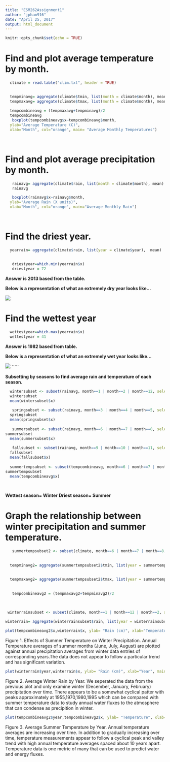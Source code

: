```yaml
---
title: "ESM262Assignment1"
author: "jpham916"
date: "April 25, 2017"
output: html_document
---
```


```r
knitr::opts_chunk$set(echo = TRUE)

```
# Find and plot average temperature by month. {#anchor}

```r
  climate = read.table("clim.txt", header = TRUE)

  
  tempminavg= aggregate(climate$tmin, list(month = climate$month), mean)
  tempmaxavg= aggregate(climate$tmax, list(month = climate$month), mean)
  
  tempcombineavg = (tempmaxavg+tempminavg)/2
  tempcombineavg
   boxplot(tempcombineavg$x~tempcombineavg$month,
  ylab="Average Temperature (C)",
  xlab="Month", col="orange", main= "Average Monthly Temperatures")

  
```

# Find and plot average precipitation by month. {#anchor}
```r

   rainavg= aggregate(climate$rain, list(month = climate$month), mean)
   rainavg

   boxplot(rainavg$x~rainavg$month,
  ylab="Average Rain (X units)",
  xlab="Month", col="orange", main="Average Monthly Rain")

  

```

# Find the driest year. {#anchor}

```r
  yearrain= aggregate(climate$rain, list(year = climate$year),  mean)
   
   
   driestyear=which.min(yearrain$x)
   driestyear = 72
```
**Answer is 2013 based from the table. **

**Below is a representation of what an extremely dry year looks like...**

![](http://cdn1.buuteeq.com/upload/18138/andbeyond-sossusvlei-desert-lodge_36.jpg.800x400_0_0_4166.jpg)







# Find the wettest year {#anchor}


```r
  
  wettestyear=which.max(yearrain$x)
  wettestyear = 41 
```

**Answer is 1982 based from table.**

**Below is a representation of what an extremely wet year looks like...**

![](http://www.ascentoftheamazon.com/wp-content/uploads/2014/10/IMG_0197.jpg)
`````

**Subsetting by seasons to find average rain and temperature of each season.**

```r
    
  wintersubset <- subset(rainavg, month==1 | month==2 | month==12, select=c(month,x))
  wintersubset
  mean(wintersubset$x)
  
   springsubset <- subset(rainavg, month==3 | month==4 | month==5, select=c(month,x))
  springsubset
  mean(springsubset$x)
  
   summersubset <- subset(rainavg, month==6 | month==7 | month==8, select=c(month,x))
summersubset
  mean(summersubset$x)
  
   fallsubset <- subset(rainavg, month==9 | month==10 | month==11, select=c(month,x))
  fallsubset
  mean(fallsubset$x)
  
  summertempsubset <- subset(tempcombineavg, month==6 | month==7 | month==8, select=c(month,x))
summertempsubset
  mean(tempcombineavg$x)
  
  
```
  
**Wettest season= Winter**
**Driest season= Summer**



# Graph the relationship between winter precipitation and summer temperature. {#anchor}


```r
   summertempsubset2 <- subset(climate, month==6 | month==7 | month==8, select=c(year,tmin,tmax))
  
   
  tempminavg2= aggregate(summertempsubset2$tmin, list(year = summertempsubset2$year), mean)
  
  
  tempmaxavg2= aggregate(summertempsubset2$tmax, list(year = summertempsubset2$year), mean)
  
  
   tempcombineavg2 = (tempmaxavg2+tempminavg2)/2
  
  
``` 
 



```r
 winterrainsubset <- subset(climate, month==1 | month==12 | month==2, select=c(year,rain))
   
winterrain= aggregate(winterrainsubset$rain, list(year = winterrainsubset$year),  mean)

```


```r
plot(tempcombineavg2$x,winterrain$x, ylab= "Rain (cm)", xlab="Temperature (C)", main="Effects of Summer Temperature on Winter Precipitation")  
```
Figure 1. Effects of Summer Temperature on Winter Precipitation. Annual Temperature averages of summer months (June, July, August) are plotted against annual precipitation averages from winter data entries of corresponding years.The data does not appear to follow a particular trend and has significant variation. 

```r

plot(winterrain$year,winterrain$x, ylab= "Rain (cm)", xlab="Year", main="Average Winter Rain by Year") 
```
Figure 2. Average Winter Rain by Year. We seperated the data from the previous plot and only examine winter (December, January, February) precipitation over time. There appears to be a somewhat cyclical patter with peaks approximately at  1955,1970,1980,1995 which can be compared with summer temperature data to study annual water fluxes to the atmosphere that can condense as precipition in winter.

```r
plot(tempcombineavg2$year,tempcombineavg2$x, ylab= "Temperature", xlab="Year", main="Average Summer Temperature by Year") 

```

Figure 3. Average Summer Temperature by Year. Annual temperature averages are increasing over time. In addition to gradually increasing over time, temperature measurements appear to follow a cyclical peak and valley trend with high annual temperature averages spaced about 10 years apart. Temperature data is one metric of many that can be used to predict water and energy fluxes.

